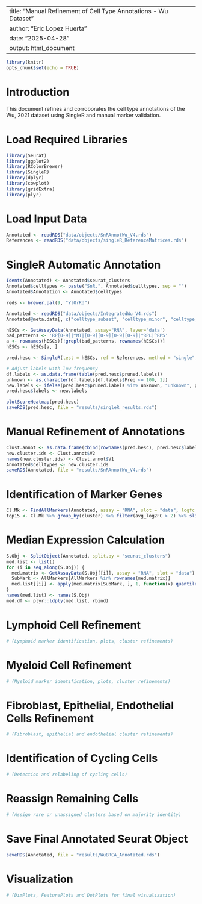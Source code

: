 
---
title: "Manual Refinement of Cell Type Annotations - Wu Dataset"
author: "Eric Lopez Huerta"
date: "2025-04-28"
output: html_document
---

```{r setup, include=FALSE}
library(knitr)
opts_chunk$set(echo = TRUE)
```

# Introduction
This document refines and corroborates the cell type annotations of the Wu, 2021 dataset using SingleR and manual marker validation.

# Load Required Libraries
```{r}
library(Seurat)
library(ggplot2)
library(RColorBrewer)
library(SingleR)
library(dplyr)
library(cowplot)
library(gridExtra)
library(plyr)
```
# Load Input Data
```{r}
Annotated <- readRDS("data/objects/SnRAnnotWu_V4.rds")
References <- readRDS("data/objects/singleR_ReferenceMatrices.rds")
```

# SingleR Automatic Annotation
```{r}
Idents(Annotated) <- Annotated$seurat_clusters
Annotated$celltypes <- paste("SnR.", Annotated$celltypes, sep = "")
Annotated$Annotation <- Annotated$celltypes

reds <- brewer.pal(9, "YlOrRd")

Annotated <- readRDS("data/objects/IntegratedWu_V4.rds")
Annotated@meta.data[, c("celltype_subset", "celltype_minor", "celltype_major")] <- NULL

hESCs <- GetAssayData(Annotated, assay="RNA", layer='data')
bad_patterns <- 'RP[0-9]|^MT|[0-9][0-9][0-9][0-9]|^RPL|^RPS'
a <- rownames(hESCs)[!grepl(bad_patterns, rownames(hESCs))]
hESCs <- hESCs[a, ]

pred.hesc <- SingleR(test = hESCs, ref = References, method = "single", assay.type.test=1, labels = References$label.main)

# Adjust labels with low frequency
df.labels <- as.data.frame(table(pred.hesc$pruned.labels))
unknown <- as.character(df.labels[df.labels$Freq <= 100, 1])
new.labels <- ifelse(pred.hesc$pruned.labels %in% unknown, "unknown", pred.hesc$pruned.labels)
pred.hesc$labels <- new.labels

plotScoreHeatmap(pred.hesc)
saveRDS(pred.hesc, file = "results/singleR_results.rds")
```
# Manual Refinement of Annotations
```{r}
Clust.annot <- as.data.frame(cbind(rownames(pred.hesc), pred.hesc$labels))
new.cluster.ids <- Clust.annot$V2
names(new.cluster.ids) <- Clust.annot$V1
Annotated$celltypes <- new.cluster.ids
saveRDS(Annotated, file = "results/SnRAnnotWu_V4.rds")
```

# Identification of Marker Genes
```{r}
Cl.Mk <- FindAllMarkers(Annotated, assay = "RNA", slot = "data", logfc.threshold = 1, min.pct = 0.3, only.pos = TRUE)
top15 <- Cl.Mk %>% group_by(cluster) %>% filter(avg_log2FC > 2) %>% slice_head(n = 15) %>% ungroup()
```

# Median Expression Calculation
```{r}
S.Obj <- SplitObject(Annotated, split.by = "seurat_clusters")
med.list <- list()
for (i in seq_along(S.Obj)) {
  med.matrix <- GetAssayData(S.Obj[[i]], assay = "RNA", slot = "data")
  SubMark <- AllMarkers[AllMarkers %in% rownames(med.matrix)]
  med.list[[i]] <- apply(med.matrix[SubMark, ], 1, function(x) quantile(x, probs = 0.75))
}
names(med.list) <- names(S.Obj)
med.df <- plyr::ldply(med.list, rbind)
```

# Lymphoid Cell Refinement
```{r}
# (Lymphoid marker identification, plots, cluster refinements)
```

# Myeloid Cell Refinement
```{r}
# (Myeloid marker identification, plots, cluster refinements)
```

# Fibroblast, Epithelial, Endothelial Cells Refinement
```{r}
# (Fibroblast, epithelial and endothelial cluster refinements)
```

# Identification of Cycling Cells
```{r}
# (Detection and relabeling of cycling cells)
```

# Reassign Remaining Cells
```{r}
# (Assign rare or unassigned clusters based on majority identity)
```

# Save Final Annotated Seurat Object
```{r}
saveRDS(Annotated, file = "results/WuBRCA_Annotated.rds")
```

# Visualization
```{r}
# (DimPlots, FeaturePlots and DotPlots for final visualization)
```